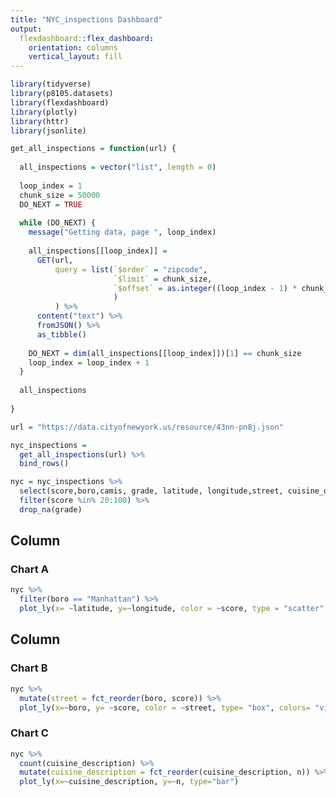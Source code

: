 ```yaml
---
title: "NYC_inspections Dashboard"
output: 
  flexdashboard::flex_dashboard:
    orientation: columns
    vertical_layout: fill
---
```


```r
library(tidyverse)
library(p8105.datasets)
library(flexdashboard)
library(plotly)
library(httr)
library(jsonlite)
```

```r
get_all_inspections = function(url) {
  
  all_inspections = vector("list", length = 0)
  
  loop_index = 1
  chunk_size = 50000
  DO_NEXT = TRUE
  
  while (DO_NEXT) {
    message("Getting data, page ", loop_index)
    
    all_inspections[[loop_index]] = 
      GET(url,
          query = list(`$order` = "zipcode",
                       `$limit` = chunk_size,
                       `$offset` = as.integer((loop_index - 1) * chunk_size)
                       )
          ) %>%
      content("text") %>%
      fromJSON() %>%
      as_tibble()
    
    DO_NEXT = dim(all_inspections[[loop_index]])[1] == chunk_size
    loop_index = loop_index + 1
  }
  
  all_inspections
  
}

url = "https://data.cityofnewyork.us/resource/43nn-pn8j.json"

nyc_inspections = 
  get_all_inspections(url) %>%
  bind_rows() 
```

```r
nyc = nyc_inspections %>% 
  select(score,boro,camis, grade, latitude, longitude,street, cuisine_description) %>% 
  filter(score %in% 20:100) %>% 
  drop_na(grade)
```
Column {data-width=650}
-----------------------------------------------------------------------

### Chart A

```r
nyc %>% 
  filter(boro == "Manhattan") %>% 
  plot_ly(x= ~latitude, y=~longitude, color = ~score, type = "scatter", mode ="markers", alpha = .5, text = ~score)
```

Column {data-width=350}
-----------------------------------------------------------------------

### Chart B

```r
nyc %>% 
  mutate(street = fct_reorder(boro, score)) %>% 
  plot_ly(x=~boro, y= ~score, color = ~street, type= "box", colors= "viridis")
```

### Chart C

```r
nyc %>% 
  count(cuisine_description) %>% 
  mutate(cuisine_description = fct_reorder(cuisine_description, n)) %>% 
  plot_ly(x=~cuisine_description, y=~n, type="bar")
```

